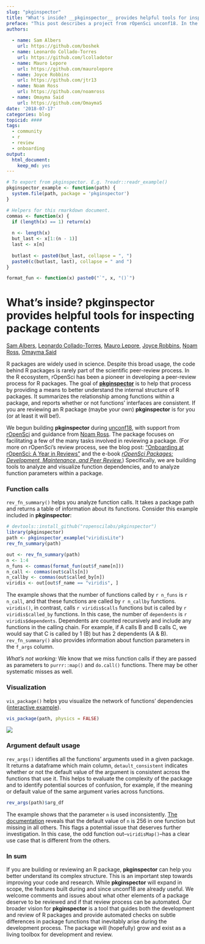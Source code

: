 ```yaml
---
slug: "pkginspector"
title: "What's inside? __pkginspector__ provides helpful tools for inspecting package contents"
preface: "This post describes a project from rOpenSci unconf18. In the spirit of exploration and experimentation at our unconferences, projects are not necessarily finished products or in scope for rOpenSci packages."
authors:
    
  - name: Sam Albers
    url: https://github.com/boshek
  - name: Leonardo Collado-Torres
    url: https://github.com/lcolladotor
  - name: Mauro Lepore
    url: https://github.com/maurolepore
  - name: Joyce Robbins
    url: https://github.com/jtr13
  - name: Noam Ross
    url: https://github.com/noamross
  - name: Omayma Said
    url: https://github.com/OmaymaS   
date: '2018-07-17'
categories: blog
topicid: ####
tags:
  - community
  - r
  - review
  - onboarding
output: 
  html_document: 
    keep_md: yes
---
```


```r
# To export from pkginspector. E.g. ?readr::readr_example()
pkginspector_example <- function(path) {
  system.file(path, package = 'pkginspector')
}
```

```r
# Helpers for this rmarkdown document.
commas <- function(x) {
  if (length(x) == 1) return(x)
  
  n <- length(x)
  but_last <- x[1:(n - 1)]
  last <- x[n]
  
  butlast <- paste0(but_last, collapse = ", ")
  paste0(c(butlast, last), collapse = " and ")
} 

format_fun <- function(x) paste0("`", x, "()`")
```

# What's inside? __pkginspector__ provides helpful tools for inspecting package contents

[Sam Albers](https://github.com/boshek), [Leonardo Collado-Torres](https://github.com/lcolladotor), [Mauro Lepore](https://github.com/maurolepore), [Joyce Robbins](https://github.com/jtr13), [Noam Ross](https://github.com/noamross), [Omayma Said](https://github.com/OmaymaS)

<!--- Above is only for GitHub version, will be removed --->

R packages are widely used in science. Despite this broad usage, the code behind R packages is rarely part of the scientific peer-review process. In the R ecosystem, rOpenSci has been a pioneer in developing a peer-review process for R packages. The goal of [__pkginspector__](https://github.com/ropenscilabs/pkginspector/) is to help that process by providing a means to better understand the internal structure of R packages. It summarizes the relationship among functions within a package, and reports whether or not functions' interfaces are consistent. If you are reviewing an R package (maybe your own) __pkginspector__ is for you (or at least it will be!).

We begun building __pkginspector__ during [unconf18](http://unconf18.ropensci.org/), with support from [rOpenSci](https://ropensci.org/) and guidance from [Noam Ross](https://github.com/noamross). The package focuses on facilitating a few of the many tasks involved in reviewing a package. (For more on rOpenSci's review process, see the blog post: ["Onboarding at rOpenSci: A Year in Reviews"](https://ropensci.org/blog/2016/03/28/software-review/) and the e-book [*rOpenSci Packages: Development, Maintenance, and Peer Review.*](https://ropensci.github.io/dev_guide/)) Specifically, we are building tools to analyze and visualize function dependencies, and to analyze function parameters within a package.

### Function calls

`rev_fn_summary()` helps you analyze function calls. It takes a package path and returns a table of information about its functions. Consider this example included in __pkginspector__:

```r
# devtools::install_github("ropenscilabs/pkginspector")
library(pkginspector)
path <- pkginspector_example("viridisLite")
rev_fn_summary(path)
```

```r
out <- rev_fn_summary(path)
n <- 1:4
n_funs <- commas(format_fun(out$f_name[n]))
n_call <- commas(out$calls[n])
n_callby <- commas(out$called_by[n])
viridis <- out[out$f_name == "viridis", ]
```

The example shows that the number of functions called by `r n_funs` is `r n_call`, and that these functions are called by `r n_callby` functions. `viridis()`, in contrast, calls `r viridis$calls` functions but is called by `r viridis$called_by` functions. In this case, the number of `dependents` is `r viridis$dependents`. Dependents are counted recursively and include any functions in the calling chain. For example, if A calls B and B calls C, we would say that C is called by 1 (B) but has 2 dependents (A & B). `rev_fn_summary()` also provides information about function parameters in the `f_args` column.

*What's not working:* We know that we miss function calls if they are passed as parameters to `purrr::map()` and `do.call()` functions. There may be other systematic misses as well.

### Visualization

`vis_package()` helps you visualize the network of functions' dependencies ([interactive example](http://rpubs.com/jtr13/vis_package)).

```r
vis_package(path, physics = FALSE)
```

<!--- this link will be changed for the final draft per instructions --->
![](../../themes/ropensci/static/img/blog-images/2018-07-17-pkginspector/viridisLite.png)

### Argument default usage

`rev_args()` identifies all the functions' arguments used in a given package. It returns a dataframe which main column, `detault_consistent` indicates whether or not the default value of the argument is consistent across the functions that use it. This helps to evaluate the complexity of the package and to identify potential sources of confusion, for example, if the meaning or default value of the same argument varies across functions.

```r
rev_args(path)$arg_df
```

The example shows that the parameter `n` is used inconsistently. [The documentation](https://github.com/sjmgarnier/viridisLite/blob/master/R/viridis.R) reveals that the default value of `n` is 256 in one function but missing in all others. This flags a potential issue that deserves further investigation. In this case, the odd function out--`viridisMap()`--has a clear use case that is different from the others.

### In sum

If you are building or reviewing an R package, __pkginspector__ can help you better understand its complex structure. This is an important step towards improving your code and research. While __pkginspector__ will expand in scope, the features built during and since unconf18 are already useful. We welcome comments and issues about what other elements of a package deserve to be reviewed and if that review process can be automated. Our broader vision for __pkginspector__ is a tool that guides both the development and review of R packages and provide automated checks on subtle differences in package functions that inevitably arise during the development process. The package will (hopefully) grow and exist as a living toolbox for development and review. 
